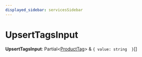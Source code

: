 ```yaml
---
displayed_sidebar: servicesSidebar
---
```



# UpsertTagsInput

 **UpsertTagsInput**: Partial&#60;[ProductTag](../classes/services.ProductTag.mdx)&#62; & ``{ value: string  }``[]
